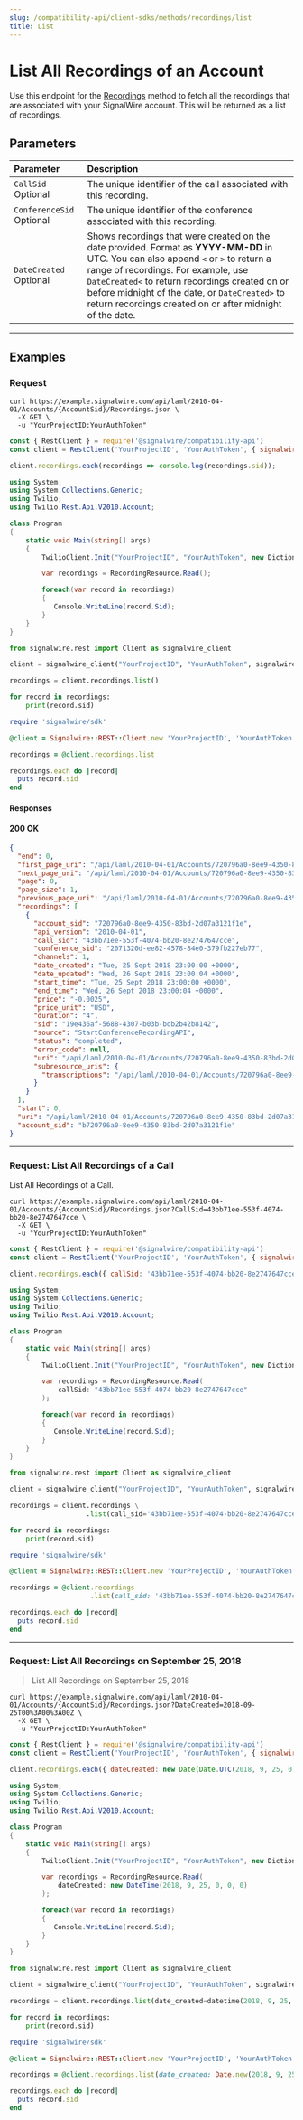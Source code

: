 ```yaml
---
slug: /compatibility-api/client-sdks/methods/recordings/list
title: List
---
```


# List All Recordings of an Account

Use this endpoint for the [Recordings](./index.mdx) method to fetch all the recordings that are associated with your SignalWire account. 
This will be returned as a list of recordings.

## Parameters

| Parameter                                                  | Description                                                                                                                                                                                                                                                                                                                                |
| :--------------------------------------------------------- | :----------------------------------------------------------------------------------------------------------------------------------------------------------------------------------------------------------------------------------------------------------------------------------------------------------------------------------------- |
| `CallSid` <span className="optional-arg">Optional</span>       | The unique identifier of the call associated with this recording.                                                                                                                                                                                                                                                                          |
| `ConferenceSid` <span className="optional-arg">Optional</span> | The unique identifier of the conference associated with this recording.                                                                                                                                                                                                                                                                    |
| `DateCreated` <span className="optional-arg">Optional</span>   | Shows recordings that were created on the date provided. Format as **YYYY-MM-DD** in UTC. You can also append `<` or `>` to return a range of recordings. For example, use `DateCreated<` to return recordings created on or before midnight of the date, or `DateCreated>` to return recordings created on or after midnight of the date. |

---

## Examples 

### Request

<Tabs groupId="compatibility-sdks">

<TabItem value="shell" label="cURL">

```shell
curl https://example.signalwire.com/api/laml/2010-04-01/Accounts/{AccountSid}/Recordings.json \
  -X GET \
  -u "YourProjectID:YourAuthToken"
```

</TabItem>

<TabItem value="node" label="Node.js">

```javascript
const { RestClient } = require('@signalwire/compatibility-api')
const client = RestClient('YourProjectID', 'YourAuthToken', { signalwireSpaceUrl: 'example.signalwire.com' })

client.recordings.each(recordings => console.log(recordings.sid));
```

</TabItem>

<TabItem value="csharp" label="C#">

```csharp
using System;
using System.Collections.Generic;
using Twilio;
using Twilio.Rest.Api.V2010.Account;

class Program
{
    static void Main(string[] args)
    {
        TwilioClient.Init("YourProjectID", "YourAuthToken", new Dictionary<string, object> { ["signalwireSpaceUrl"] = "{SPACE}.signalwire.com" });

        var recordings = RecordingResource.Read();

        foreach(var record in recordings)
        {
           Console.WriteLine(record.Sid);
        }
    }
}
```

</TabItem>

<TabItem value="python" label="Python">

```python
from signalwire.rest import Client as signalwire_client

client = signalwire_client("YourProjectID", "YourAuthToken", signalwire_space_url = 'example.signalwire.com')

recordings = client.recordings.list()

for record in recordings:
    print(record.sid)
```

</TabItem>

<TabItem value="ruby" label="Ruby">

```ruby
require 'signalwire/sdk'

@client = Signalwire::REST::Client.new 'YourProjectID', 'YourAuthToken', signalwire_space_url: "example.signalwire.com"

recordings = @client.recordings.list

recordings.each do |record|
  puts record.sid
end
```

</TabItem>

</Tabs>

#### Responses

<h4><span class="badge badge--success">200</span> OK</h4>

```json
{
  "end": 0,
  "first_page_uri": "/api/laml/2010-04-01/Accounts/720796a0-8ee9-4350-83bd-2d07a3121f1e/Recordings.json?PageSize=1&Page=0",
  "next_page_uri": "/api/laml/2010-04-01/Accounts/720796a0-8ee9-4350-83bd-2d07a3121f1e/Recordings.json?PageSize=1&Page=1",
  "page": 0,
  "page_size": 1,
  "previous_page_uri": "/api/laml/2010-04-01/Accounts/720796a0-8ee9-4350-83bd-2d07a3121f1e/Recordings.json?PageSize=1&Page=0",
  "recordings": [
    {
      "account_sid": "720796a0-8ee9-4350-83bd-2d07a3121f1e",
      "api_version": "2010-04-01",
      "call_sid": "43bb71ee-553f-4074-bb20-8e2747647cce",
      "conference_sid": "2071320d-ee82-4578-84e0-379fb227eb77",
      "channels": 1,
      "date_created": "Tue, 25 Sept 2018 23:00:00 +0000",
      "date_updated": "Wed, 26 Sept 2018 23:00:04 +0000",
      "start_time": "Tue, 25 Sept 2018 23:00:00 +0000",
      "end_time": "Wed, 26 Sept 2018 23:00:04 +0000",
      "price": "-0.0025",
      "price_unit": "USD",
      "duration": "4",
      "sid": "19e436af-5688-4307-b03b-bdb2b42b8142",
      "source": "StartConferenceRecordingAPI",
      "status": "completed",
      "error_code": null,
      "uri": "/api/laml/2010-04-01/Accounts/720796a0-8ee9-4350-83bd-2d07a3121f1e/Conferences/2071320d-ee82-4578-84e0-379fb227eb77/Recordings/19e436af-5688-4307-b03b-bdb2b42b8142.json",
      "subresource_uris": {
        "transcriptions": "/api/laml/2010-04-01/Accounts/720796a0-8ee9-4350-83bd-2d07a3121f1e/Recordings/19e436af-5688-4307-b03b-bdb2b42b8142/Transcriptions.json"
      }
    }
  ],
  "start": 0,
  "uri": "/api/laml/2010-04-01/Accounts/720796a0-8ee9-4350-83bd-2d07a3121f1e/Recordings.json?PageSize=1&Page=0",
  "account_sid": "b720796a0-8ee9-4350-83bd-2d07a3121f1e"
}
```

--- 

### Request: List All Recordings of a Call

List All Recordings of a Call.

<Tabs groupId="compatibility-sdks">

<TabItem value="shell" label="cURL">

```shell
curl https://example.signalwire.com/api/laml/2010-04-01/Accounts/{AccountSid}/Recordings.json?CallSid=43bb71ee-553f-4074-bb20-8e2747647cce \
  -X GET \
  -u "YourProjectID:YourAuthToken"
```

</TabItem>

<TabItem value="node" label="Node.js">

```javascript
const { RestClient } = require('@signalwire/compatibility-api')
const client = RestClient('YourProjectID', 'YourAuthToken', { signalwireSpaceUrl: 'example.signalwire.com' })

client.recordings.each({ callSid: '43bb71ee-553f-4074-bb20-8e2747647cce' }, recordings => console.log(recordings.sid));
```

</TabItem>

<TabItem value="csharp" label="C#">

```csharp
using System;
using System.Collections.Generic;
using Twilio;
using Twilio.Rest.Api.V2010.Account;

class Program
{
    static void Main(string[] args)
    {
        TwilioClient.Init("YourProjectID", "YourAuthToken", new Dictionary<string, object> { ["signalwireSpaceUrl"] = "{SPACE}.signalwire.com" });

        var recordings = RecordingResource.Read(
            callSid: "43bb71ee-553f-4074-bb20-8e2747647cce"
        );

        foreach(var record in recordings)
        {
           Console.WriteLine(record.Sid);
        }
    }
}
```

</TabItem>

<TabItem value="python" label="Python">

```python
from signalwire.rest import Client as signalwire_client

client = signalwire_client("YourProjectID", "YourAuthToken", signalwire_space_url = 'example.signalwire.com')

recordings = client.recordings \
                   .list(call_sid='43bb71ee-553f-4074-bb20-8e2747647cce')

for record in recordings:
    print(record.sid)
```

</TabItem>

<TabItem value="ruby" label="Ruby">

```ruby
require 'signalwire/sdk'

@client = Signalwire::REST::Client.new 'YourProjectID', 'YourAuthToken', signalwire_space_url: "example.signalwire.com"

recordings = @client.recordings
                    .list(call_sid: '43bb71ee-553f-4074-bb20-8e2747647cce')

recordings.each do |record|
  puts record.sid
end
```

</TabItem>

</Tabs>

---

### Request: List All Recordings on September 25, 2018

> List All Recordings on September 25, 2018

<Tabs groupId="compatibility-sdks">

<TabItem value="shell" label="cURL">

```shell
curl https://example.signalwire.com/api/laml/2010-04-01/Accounts/{AccountSid}/Recordings.json?DateCreated=2018-09-25T00%3A00%3A00Z \
  -X GET \
  -u "YourProjectID:YourAuthToken"
```

</TabItem>

<TabItem value="node" label="Node.js">

```javascript
const { RestClient } = require('@signalwire/compatibility-api')
const client = RestClient('YourProjectID', 'YourAuthToken', { signalwireSpaceUrl: 'example.signalwire.com' })

client.recordings.each({ dateCreated: new Date(Date.UTC(2018, 9, 25, 0, 0, 0)) }, recordings => console.log(recordings.sid));
```

</TabItem>

<TabItem value="csharp" label="C#">

```csharp
using System;
using System.Collections.Generic;
using Twilio;
using Twilio.Rest.Api.V2010.Account;

class Program
{
    static void Main(string[] args)
    {
        TwilioClient.Init("YourProjectID", "YourAuthToken", new Dictionary<string, object> { ["signalwireSpaceUrl"] = "{SPACE}.signalwire.com" });

        var recordings = RecordingResource.Read(
            dateCreated: new DateTime(2018, 9, 25, 0, 0, 0)
        );

        foreach(var record in recordings)
        {
           Console.WriteLine(record.Sid);
        }
    }
}
```

</TabItem>

<TabItem value="python" label="Python">

```python
from signalwire.rest import Client as signalwire_client

client = signalwire_client("YourProjectID", "YourAuthToken", signalwire_space_url = 'example.signalwire.com')

recordings = client.recordings.list(date_created=datetime(2018, 9, 25, 0, 0))

for record in recordings:
    print(record.sid)
```

</TabItem>

<TabItem value="ruby" label="Ruby">

```ruby
require 'signalwire/sdk'

@client = Signalwire::REST::Client.new 'YourProjectID', 'YourAuthToken', signalwire_space_url: "example.signalwire.com"

recordings = @client.recordings.list(date_created: Date.new(2018, 9, 25))

recordings.each do |record|
  puts record.sid
end
```

</TabItem>

</Tabs>
